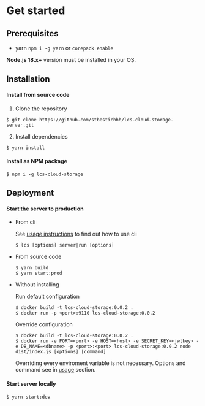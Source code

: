 # Get started

## Prerequisites

* yarn `npm i -g yarn` or `corepack enable`

**Node.js 18.x+** version must be installed in your OS.

## Installation

#### Install from source code

1. Clone the repository

```shell
$ git clone https://github.com/stbestichhh/lcs-cloud-storage-server.git
```

2. Install dependencies

```shell
$ yarn install
```

#### Install as NPM package

```shell
$ npm i -g lcs-cloud-storage
```

## Deployment

#### Start the server to production

* From cli

  See [usage instructions](#usage) to find out how to use cli

  ```shell
  $ lcs [options] server|run [options]
  ```

* From source code

  ```shell
  $ yarn build
  $ yarn start:prod
  ```

* Without installing

  Run default configuration

  ```shell
  $ docker build -t lcs-cloud-storage:0.0.2 .
  $ docker run -p <port>:9110 lcs-cloud-storage:0.0.2
  ```

  Override configuration
  ```shell
  $ docker build -t lcs-cloud-storage:0.0.2 .
  $ docker run -e PORT=<port> -e HOST=<host> -e SECRET_KEY=<jwtkey> -e DB_NAME=<dbname> -p <port>:<port> lcs-cloud-storage:0.0.2 node dist/index.js [options] [command]
  ```

  Overriding every enviroment variable is not necessary. Options and command see in [usage](#usage) section.

#### Start server locally

```shell
$ yarn start:dev
```
